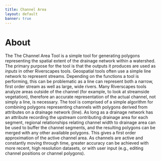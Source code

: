 ```yaml
---
title: Channel Area
layout: default
banner: true
---
```


# About

The The Channel Area Tool is a simple tool for generating polygons representing the spatial extent of the drainage network within a watershed. The primary purpose for the tool is that the outputs it produces are used as *inputs* in other Riverscapes tools. Geospatial tools often use a simple line network to represent streams. Depending on the functions a tool is performing, this can be problematic as a line can represent both a narrow, first order stream as well as large, wide rivers. Many Riverscapes tools analyze areas outside of the channel (for example, to look at streamside vegetation), therefore an accurate representation of the actual channel, not simply a line, is necessary. The tool is comprised of a simple algorithm for combining polygons representing channels with polygons derived from attributes on a drainage network (line). As long as a drainage network has an attribute recording the upstream contributing drainage area for each segment, regional relationships relating channel width to drainage area can be used to buffer the channel segments, and the resulting polygons can be merged with any other available polygons. This gives a first order approximation of the active channel area. As channels are active and constantly moving through time, greater accuracy can be achieved with more recent, high resolution datasets, or with user input (e.g., editing channel positions or channel polygons). 
